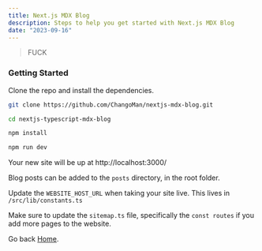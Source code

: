 ```yaml
---
title: Next.js MDX Blog
description: Steps to help you get started with Next.js MDX Blog
date: "2023-09-16"
---
```


> FUCK
### Getting Started

Clone the repo and install the dependencies.

```bash
git clone https://github.com/ChangoMan/nextjs-mdx-blog.git

cd nextjs-typescript-mdx-blog

npm install

npm run dev
```

Your new site will be up at http://localhost:3000/

Blog posts can be added to the `posts` directory, in the root folder.

Update the `WEBSITE_HOST_URL` when taking your site live. This lives in `/src/lib/constants.ts`

Make sure to update the `sitemap.ts` file, specifically the `const routes` if you add more pages to the website.

Go back [Home](/).